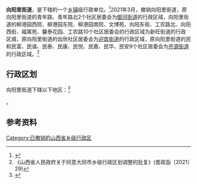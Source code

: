 {{中国乡级行政区|14/02/02/013/000
| 电话区号 = 352
}}

'''向阳里街道'''，是{{PRC admin/fullname|14/02/02/013/000|3}}下辖的一个[[乡镇|乡镇]]级行政单位。<ref>{{PRC admin/ref sgc|{{PRC admin/parent|14/02/02/013/000}}}}</ref>2021年3月，撤销向阳里街道，原向阳里街道的青年路、青年路北2个社区居委会为[[御河街道|御河街道]]的行政区域，向阳里街道的柳港园西院、柳港园东院、柳港园南院、文博苑、向阳东街、工农路北、向阳西街、福寓苑、馨泰花园、工农路10个社区居委会的行政区域为新旺街道的行政区城，原向阳里街道的齿欣社区居委会为[[迎宾街道|迎宾街道]]的行政区域，原向阳里街道的民和民富、民谐、民泰、民康、民悦、民嘉、民华、民安9个社区居委会为[[开源街道_(大同市)|开源街道]]的行政区域。<ref>《山西省人民政府关于同意大同市乡级行政区划调整的批复》(晋政函〔2021〕29)</ref>

== 行政区划 ==
向阳里街道下辖以下地区：<ref>{{PRC admin/ref sgc|14/02/02/013/000}}</ref>

{{PRC admin/children|14/02/02/013/000}}。

== 参考资料 ==
{{reflist}}

{{PRC admin/navcat|14/02/02/013/000}}

[[Category:已撤销的山西省乡级行政区|Category:已撤销的山西省乡级行政区]]